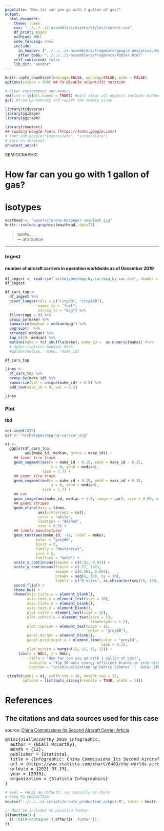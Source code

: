 ```yaml
---
pagetitle: "How far can you go with 1 gallon of gas?"
output: 
  html_document:
    theme: lumen
    css: "../../../z-assemblers/assets/styles/content.css"
    df_print: paged
    mathjax: NULL
    code_folding: show
    include:
      in_header: ["../../../z-assemblers/fragments/google-analytics.html", "../../../z-assemblers/fragments/header.html"]
      after_body: "../../../z-assemblers/fragments/footer.html"
    self_contained: false
    lib_dir: "vendor"
---
```



```r

knitr::opts_chunk$set(message=FALSE, warning=FALSE, echo = FALSE)
options(scipen = 999) ## To disable scientific notation

# Clear environment and memory
rm(list = ls(all.names = TRUE)) #will clear all objects includes hidden objects.
gc() #free up memrory and report the memory usage.

library(tidyverse)
library(ggimage)
library(ggiraph)

library(showtext)
## Loading Google fonts (https://fonts.google.com/)
# font_add_google("Inconsolata", "inconsolata")
# turn on showtext
showtext_auto()

```

<div class="activity">
SEMIOGRAPHIC  
</div>

# How far can you go with 1 gallon of gas?
# isotypes

```r

masthead <- "assets/jeremy-bezanger-unsplash.jpg"
knitr::include_graphics(masthead, dpi=72)

```


> quote...\
--- attribution\

***


### Ingest
#### number of aircraft carriers in operation worldwide as of December 2019


```r

df_ingest <- read.csv("archetypes/mpg-by-car/mpg-by-car.csv", header = TRUE)
df_ingest

```



```r

df_cars_top <- 
  df_ingest %>%
  pivot_longer(cols = c("city08", "cityA08"), 
               names_to = "fuel",
               values_to = "mpg") %>%
  filter(mpg > 0) %>%
  group_by(make) %>%
  summarize(median = median(mpg)) %>%
  ungroup()  %>% 
  arrange(-median) %>% 
  top_n(20, median) %>% 
  mutate(make = fct_shuffle(make), make_id =  as.numeric(make)) #%>%
  # dplyr::select(-median) #%>% 
  #gather(median, -make, -make_id)

df_cars_top

lines <-
  df_cars_top %>% 
  group_by(make_id) %>% 
  summarize(val = unique(make_id) + 0.5) %>% 
  add_row(make_id = 0, val = 0.5)

lines

```



### Plot
#### tbd

```r

set.seed(2019)
car <- "archetypes/mpg-by-car/car.png"

v1 <- 
  ggplot(df_cars_top, 
         aes(make_id, median, group = make_id)) +
    ## lower tire track
    geom_segment(aes(x = make_id - 0.15, xend = make_id - 0.15, 
                     y = 0, yend = median),
                 size = 1.7) +
    ## upper tire track
    geom_segment(aes(x = make_id + 0.15, xend = make_id + 0.15, 
                     y = 0, yend = median),
                 size = 1.7) +
    ## car
    geom_image(aes(make_id, median + 1.5, image = car), size = 0.05, asp = 0.7) +
    ## guard stripes 
    geom_vline(data = lines,
               aes(xintercept = val),
               color = "white",
               linetype = "dashed",
               size = 0.3) +
    ## labels manufacturer
    geom_text(aes(make_id, -16, label = make),
              color = "grey80",
              hjust = 0,
              family = "Montserrat",
              size = 5,
              fontface = "bold") +
    scale_x_continuous(expand = c(0.01, 0.01)) +
    scale_y_continuous(limits = c(-17, 102), 
                       expand = c(0.001, 0.001),
                       breaks = seq(0, 100, by = 10),
                       labels = c("0 miles", as.character(seq(10, 100, by = 10)))) + 
    coord_flip() + 
    theme_bw() +
    theme(axis.ticks.x = element_blank(),
          axis.text.x = element_text(size = 16),
          axis.ticks.y = element_blank(),
          axis.text.y = element_blank(),
          plot.title = element_text(size = 32),
          plot.subtitle = element_text(size = 18,
                                       lineheight = 1.2),
          plot.caption = element_text(size = 16,
                                      color = "grey80"),
          panel.border = element_blank(),
          panel.grid.major.x = element_line(color = "grey10", 
                                            size = 0.2),
          plot.margin = margin(12, 18, 12, 12)) +
      labs(x = NULL, y = NULL,
           title = "How far can you go with 1 gallon of gas?",
           subtitle = "Top 20 most energy efficient brands in city driving. Estimates are based on median MPG and MPGe of all models since 1984.\n\n",
           caption = "\n\nVisualization by Cédric Scherer  |  Data: EPA  |  Icon: mynamepong via flaticon.com")

 girafe(ggobj = v1, width_svg = 16, height_svg = 12,
        options = list(opts_sizing(rescale = TRUE, width = 1)))

```


# References
## The citations and data sources used for this case

source: <a href="https://www.statista.com/chart/6483/the-worlds-aircraft-carrier-fleets/" target="_blank">China Commissions Its Second Aircraft Carrier Article</a>

<pre>
@misc{niallmccarthy_2019_infographic,
  author = {Niall McCarthy},
  month = {12},
  publisher = {Statista},
  title = {Infographic: China Commissions Its Second Aircraft Carrier},
  url = {https://www.statista.com/chart/6483/the-worlds-aircraft-carrier-fleets/},
  urldate = {2021-07-19},
  year = {2019},
  organization = {Statista Infographics}
}
</pre>

```r

# eval = FALSE as default; run manually as chunk
# PUSH TO PRODUCTION
source("../../../z-scripts/create_production_output.R", local = knitr::knit_global())

```


```js

// Must be included to position footer
$(function() {
  $('.main-container').after($('.footer'));
})

```


